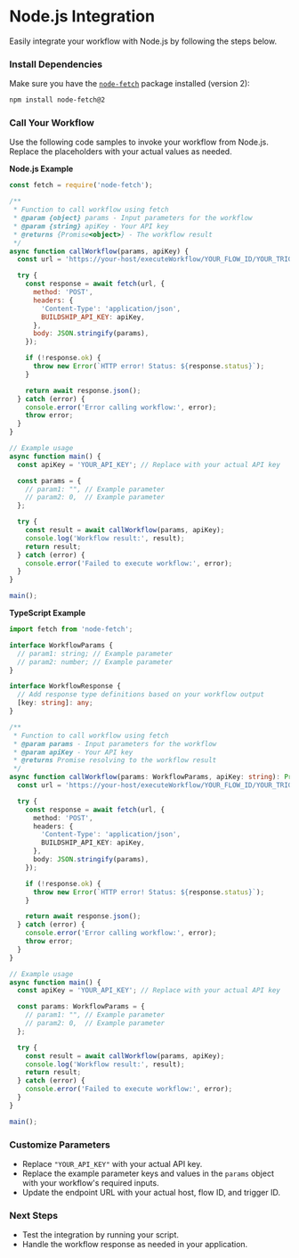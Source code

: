 # Node.js Integration


Easily integrate your workflow with Node.js by following the steps below.

<Steps>

### Install Dependencies

Make sure you have the [`node-fetch`](https://www.npmjs.com/package/node-fetch) package installed (version 2):

```bash
npm install node-fetch@2
```

### Call Your Workflow

Use the following code samples to invoke your workflow from Node.js. Replace the placeholders with your actual values as
needed.

**Node.js Example**

```js
const fetch = require('node-fetch');

/**
 * Function to call workflow using fetch
 * @param {object} params - Input parameters for the workflow
 * @param {string} apiKey - Your API key
 * @returns {Promise<object>} - The workflow result
 */
async function callWorkflow(params, apiKey) {
  const url = 'https://your-host/executeWorkflow/YOUR_FLOW_ID/YOUR_TRIGGER_ID';

  try {
    const response = await fetch(url, {
      method: 'POST',
      headers: {
        'Content-Type': 'application/json',
        BUILDSHIP_API_KEY: apiKey,
      },
      body: JSON.stringify(params),
    });

    if (!response.ok) {
      throw new Error(`HTTP error! Status: ${response.status}`);
    }

    return await response.json();
  } catch (error) {
    console.error('Error calling workflow:', error);
    throw error;
  }
}

// Example usage
async function main() {
  const apiKey = 'YOUR_API_KEY'; // Replace with your actual API key

  const params = {
    // param1: "", // Example parameter
    // param2: 0,  // Example parameter
  };

  try {
    const result = await callWorkflow(params, apiKey);
    console.log('Workflow result:', result);
    return result;
  } catch (error) {
    console.error('Failed to execute workflow:', error);
  }
}

main();
```

**TypeScript Example**

```ts
import fetch from 'node-fetch';

interface WorkflowParams {
  // param1: string; // Example parameter
  // param2: number; // Example parameter
}

interface WorkflowResponse {
  // Add response type definitions based on your workflow output
  [key: string]: any;
}

/**
 * Function to call workflow using fetch
 * @param params - Input parameters for the workflow
 * @param apiKey - Your API key
 * @returns Promise resolving to the workflow result
 */
async function callWorkflow(params: WorkflowParams, apiKey: string): Promise<WorkflowResponse> {
  const url = 'https://your-host/executeWorkflow/YOUR_FLOW_ID/YOUR_TRIGGER_ID';

  try {
    const response = await fetch(url, {
      method: 'POST',
      headers: {
        'Content-Type': 'application/json',
        BUILDSHIP_API_KEY: apiKey,
      },
      body: JSON.stringify(params),
    });

    if (!response.ok) {
      throw new Error(`HTTP error! Status: ${response.status}`);
    }

    return await response.json();
  } catch (error) {
    console.error('Error calling workflow:', error);
    throw error;
  }
}

// Example usage
async function main() {
  const apiKey = 'YOUR_API_KEY'; // Replace with your actual API key

  const params: WorkflowParams = {
    // param1: "", // Example parameter
    // param2: 0,  // Example parameter
  };

  try {
    const result = await callWorkflow(params, apiKey);
    console.log('Workflow result:', result);
    return result;
  } catch (error) {
    console.error('Failed to execute workflow:', error);
  }
}

main();
```

### Customize Parameters

- Replace `"YOUR_API_KEY"` with your actual API key.
- Replace the example parameter keys and values in the `params` object with your workflow's required inputs.
- Update the endpoint URL with your actual host, flow ID, and trigger ID.

### Next Steps

- Test the integration by running your script.
- Handle the workflow response as needed in your application.

</Steps>
